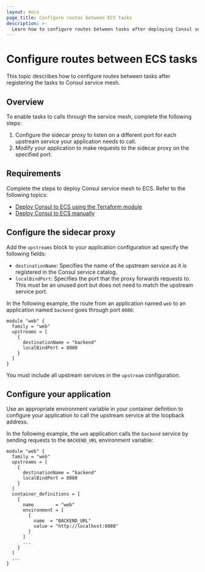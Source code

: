 ```yaml
---
layout: docs
page_title: Configure routes between ECS tasks
description: >-
  Learn how to configure routes between tasks after deploying Consul service mesh to your ECS workloads.
---
```


# Configure routes between ECS tasks

This topic describes how to configure routes between tasks after registering the tasks to Consul service mesh.

## Overview

To enable tasks to calls through the service mesh, complete the following steps:

1. Configure the sidecar proxy to listen on a different port for each upstream service your application needs to call. 
1. Modify your application to make requests to the sidecar proxy on the specified port.

## Requirements

Complete the steps to deploy Consul service mesh to ECS. Refer to the following topics:

- [Deploy Consul to ECS using the Terraform module](/consul/docs/ecs/deploy/install-terraform)
- [Deploy Consul to ECS manually](/consul/docs/ecs/deploy/install-manual)

## Configure the sidecar proxy 

Add the `upstreams` block to your application configuration ad specify the following fields:

- `destinationName`: Specifies the name of the upstream service as it is registered in the Consul service catalog.  
- `localBindPort`: Specifies the port that the proxy forwards requests to. This must be an unused port but does not need to match the upstream service port.

In the following example, the route from an application named `web` to an application named `backend` goes through port `8080`:

```hcl
module "web" {
  family = "web"
  upstreams = [
    {
      destinationName = "backend"
      localBindPort = 8080
    }
  ]
}
```

You must include all upstream services in the `upstream` configuration. 

## Configure your application 

Use an appropriate environment variable in your container defintion to configure your application to call the upstream service at the loopback address. 

In the following example, the `web` application calls the `backend` service by sending requests to the
`BACKEND_URL` environment variable:

```hcl
module "web" {
  family = "web"
  upstreams = [
    {
      destinationName = "backend"
      localBindPort = 8080
    }
  ]
  container_definitions = [
    {
      name        = "web"
      environment = [
        {
          name  = "BACKEND_URL"
          value = "http://localhost:8080"
        }
      ]
      ...
    }
  ]
  ...
}
```